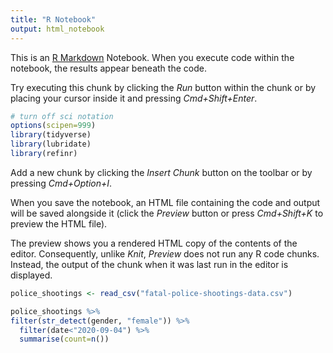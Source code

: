 ```yaml
---
title: "R Notebook"
output: html_notebook
---
```


This is an [R Markdown](http://rmarkdown.rstudio.com) Notebook. When you execute code within the notebook, the results appear beneath the code. 

Try executing this chunk by clicking the *Run* button within the chunk or by placing your cursor inside it and pressing *Cmd+Shift+Enter*. 

```r
# turn off sci notation
options(scipen=999)
library(tidyverse)
library(lubridate)
library(refinr)
```

Add a new chunk by clicking the *Insert Chunk* button on the toolbar or by pressing *Cmd+Option+I*.

When you save the notebook, an HTML file containing the code and output will be saved alongside it (click the *Preview* button or press *Cmd+Shift+K* to preview the HTML file). 

The preview shows you a rendered HTML copy of the contents of the editor. Consequently, unlike *Knit*, *Preview* does not run any R code chunks. Instead, the output of the chunk when it was last run in the editor is displayed.
```r
police_shootings <- read_csv("fatal-police-shootings-data.csv")
```

```r
police_shootings %>% 
filter(str_detect(gender, "female")) %>% 
  filter(date<"2020-09-04") %>% 
  summarise(count=n())
```






